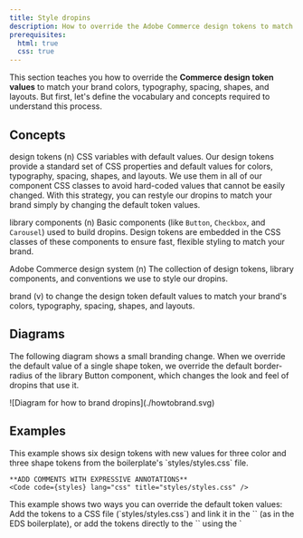```yaml
---
title: Style dropins
description: How to override the Adobe Commerce design tokens to match your brand.
prerequisites:
  html: true
  css: true
---
```



This section teaches you how to override the **Commerce design token values** to match your brand colors, typography, spacing, shapes, and layouts. But first, let's define the vocabulary and concepts required to understand this process.

## Concepts

<Concepts>

design tokens (n) CSS variables with default values. Our design tokens provide a standard set of CSS properties and default values for colors, typography, spacing, shapes, and layouts. We use them in all of our component CSS classes to avoid hard-coded values that cannot be easily changed. With this strategy, you can restyle our dropins to match your brand simply by changing the default token values.

<CodeImport code={base} title="All default design tokens" lang="css" frame="none" />

library components (n) Basic components (like `Button`, `Checkbox`, and `Carousel`) used to build dropins. Design tokens are embedded in the CSS classes of these components to ensure fast, flexible styling to match your brand.

Adobe Commerce design system (n) The collection of design tokens, library components, and conventions we use to style our dropins.

brand (v) to change the design token default values to match your brand's colors, typography, spacing, shapes, and layouts.

</Concepts>

## Diagrams

The following diagram shows a small branding change. When we override the default value of a single shape token, we override the default border-radius of the library Button component, which changes the look and feel of dropins that use it.

<Diagram caption="How to override the dropin-design tokens.">
  ![Diagram for how to brand dropins](./howtobrand.svg)
</Diagram>

## Examples

<Tabs>
  <TabItem value="Boilerplate" label="Boilerplate">
    This example shows six design tokens with new values for three color and three shape tokens from the boilerplate's `styles/styles.css` file.

    **ADD COMMENTS WITH EXPRESSIVE ANNOTATIONS**
    <Code code={styles} lang="css" title="styles/styles.css" />

  </TabItem>
  <TabItem value="Vanilla" label="Vanilla">
    This example shows two ways you can override the default token values: Add the tokens to a CSS file (`styles/styles.css`) and link it in the `<head>` (as in the EDS boilerplate), or add the tokens directly to the `<head>` using the `<style>` block:

    **REPLACE COMMENTS WITH EXPRESSIVE ANNOTATIONS**
    <Code code={inlineStyles} lang="html" title="index.html" />

  </TabItem>
</Tabs>

## Step-by-step

The steps below will guide you through the process of overriding the dropin design tokens to match your brand.

## Playground

Insert here
